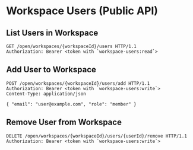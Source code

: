 # Workspace Users (Public API)

## List Users in Workspace

```http
GET /open/workspaces/{workspaceId}/users HTTP/1.1
Authorization: Bearer <token with `workspace-users:read`>
```

## Add User to Workspace

```http
POST /open/workspaces/{workspaceId}/users/add HTTP/1.1
Authorization: Bearer <token with `workspace-users:write`>
Content-Type: application/json

{ "email": "user@example.com", "role": "member" }
```

## Remove User from Workspace

```http
DELETE /open/workspaces/{workspaceId}/users/{userId}/remove HTTP/1.1
Authorization: Bearer <token with `workspace-users:write`>
```